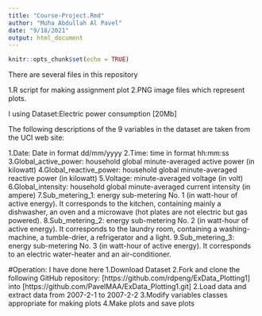 ```yaml
---
title: "Course-Project.Rmd"
author: "Muha Abdullah Al Pavel"
date: "9/18/2021"
output: html_document
---
```


```r
knitr::opts_chunk$set(echo = TRUE)
```

There are several files in this repository


1.R script for making assignment plot
2.PNG image files which represent plots.

I using Dataset:Electric power consumption [20Mb]

The following descriptions of the 9 variables in the dataset are taken from the UCI web site:

1.Date: Date in format dd/mm/yyyy
2.Time: time in format hh:mm:ss
3.Global_active_power: household global minute-averaged active power (in kilowatt)
4.Global_reactive_power: household global minute-averaged reactive power (in kilowatt)
5.Voltage: minute-averaged voltage (in volt)
6.Global_intensity: household global minute-averaged current intensity (in ampere)
7.Sub_metering_1: energy sub-metering No. 1 (in watt-hour of active energy). It corresponds to the kitchen, containing mainly a dishwasher, an oven and a microwave (hot plates are not electric but gas powered).
8.Sub_metering_2: energy sub-metering No. 2 (in watt-hour of active energy). It corresponds to the laundry room, containing a washing-machine, a tumble-drier, a refrigerator and a light.
9.Sub_metering_3: energy sub-metering No. 3 (in watt-hour of active energy). It corresponds to an electric water-heater and an air-conditioner.

#Operation: I have done here
1.Download Dataset
2.Fork and clone the following GitHub repository: [https://github.com/rdpeng/ExData_Plotting1] into [https://github.com/PavelMAA/ExData_Plotting1.git]
2.Load data and extract data from 2007-2-1 to 2007-2-2
3.Modify variables classes appropriate for making plots
4.Make plots and save plots